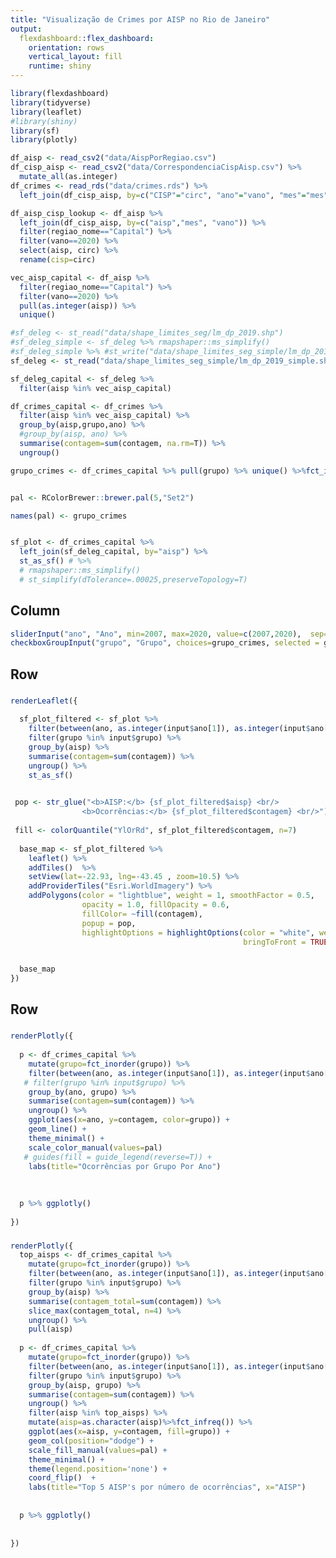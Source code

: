 ```yaml
---
title: "Visualização de Crimes por AISP no Rio de Janeiro"
output: 
  flexdashboard::flex_dashboard:
    orientation: rows
    vertical_layout: fill
    runtime: shiny
---
```


```r
library(flexdashboard)
library(tidyverse)
library(leaflet)
#library(shiny)
library(sf)
library(plotly)

df_aisp <- read_csv2("data/AispPorRegiao.csv")
df_cisp_aisp <- read_csv2("data/CorrespondenciaCispAisp.csv") %>%
  mutate_all(as.integer)
df_crimes <- read_rds("data/crimes.rds") %>%
  left_join(df_cisp_aisp, by=c("CISP"="circ", "ano"="vano", "mes"="mes"))

df_aisp_cisp_lookup <- df_aisp %>%
  left_join(df_cisp_aisp, by=c("aisp","mes", "vano")) %>%
  filter(regiao_nome=="Capital") %>% 
  filter(vano==2020) %>%
  select(aisp, circ) %>%
  rename(cisp=circ)

vec_aisp_capital <- df_aisp %>%
  filter(regiao_nome=="Capital") %>% 
  filter(vano==2020) %>%
  pull(as.integer(aisp)) %>%
  unique()

#sf_deleg <- st_read("data/shape_limites_seg/lm_dp_2019.shp")
#sf_deleg_simple <- sf_deleg %>% rmapshaper::ms_simplify()
#sf_deleg_simple %>% #st_write("data/shape_limites_seg_simple/lm_dp_2019_simple.shp")
sf_deleg <- st_read("data/shape_limites_seg_simple/lm_dp_2019_simple.shp")

sf_deleg_capital <- sf_deleg %>% 
  filter(aisp %in% vec_aisp_capital)

df_crimes_capital <- df_crimes %>% 
  filter(aisp %in% vec_aisp_capital) %>%
  group_by(aisp,grupo,ano) %>%
  #group_by(aisp, ano) %>%
  summarise(contagem=sum(contagem, na.rm=T)) %>%
  ungroup()

grupo_crimes <- df_crimes_capital %>% pull(grupo) %>% unique() %>%fct_inorder()


pal <- RColorBrewer::brewer.pal(5,"Set2")

names(pal) <- grupo_crimes


sf_plot <- df_crimes_capital %>% 
  left_join(sf_deleg_capital, by="aisp") %>% 
  st_as_sf() # %>%
  # rmapshaper::ms_simplify()
  # st_simplify(dTolerance=.00025,preserveTopology=T)
```

## Column {.sidebar}

```r
sliderInput("ano", "Ano", min=2007, max=2020, value=c(2007,2020),  sep="")
checkboxGroupInput("grupo", "Grupo", choices=grupo_crimes, selected = grupo_crimes)
```

## Row {data-height=600}

### 

```r
renderLeaflet({
  
  sf_plot_filtered <- sf_plot %>%
    filter(between(ano, as.integer(input$ano[1]), as.integer(input$ano[2]))) %>%
    filter(grupo %in% input$grupo) %>%
    group_by(aisp) %>%
    summarise(contagem=sum(contagem)) %>%
    ungroup() %>%
    st_as_sf()

  
 pop <- str_glue("<b>AISP:</b> {sf_plot_filtered$aisp} <br/>
                <b>Ocorrências:</b> {sf_plot_filtered$contagem} <br/>")
  
 fill <- colorQuantile("YlOrRd", sf_plot_filtered$contagem, n=7)
  
  base_map <- sf_plot_filtered %>%
    leaflet() %>%
    addTiles()  %>% 
    setView(lat=-22.93, lng=-43.45 , zoom=10.5) %>%
    addProviderTiles("Esri.WorldImagery") %>%
    addPolygons(color = "lightblue", weight = 1, smoothFactor = 0.5,
                opacity = 1.0, fillOpacity = 0.6,
                fillColor= ~fill(contagem),
                popup = pop,
                highlightOptions = highlightOptions(color = "white", weight = 2,
                                                    bringToFront = TRUE))
  

  base_map
})
```


## Row {data-height=350}

###

```r
renderPlotly({
  
  p <- df_crimes_capital %>%
    mutate(grupo=fct_inorder(grupo)) %>%
    filter(between(ano, as.integer(input$ano[1]), as.integer(input$ano[2]))) %>%
   # filter(grupo %in% input$grupo) %>%
    group_by(ano, grupo) %>%
    summarise(contagem=sum(contagem)) %>%
    ungroup() %>%
    ggplot(aes(x=ano, y=contagem, color=grupo)) +
    geom_line() +
    theme_minimal() +
    scale_color_manual(values=pal)
   # guides(fill = guide_legend(reverse=T)) +
    labs(title="Ocorrências por Grupo Por Ano")
  
  
  
  p %>% ggplotly()
  
})
```


###

```r

renderPlotly({
  top_aisps <- df_crimes_capital %>%
    mutate(grupo=fct_inorder(grupo)) %>%
    filter(between(ano, as.integer(input$ano[1]), as.integer(input$ano[2]))) %>%
    filter(grupo %in% input$grupo) %>%
    group_by(aisp) %>%
    summarise(contagem_total=sum(contagem)) %>%
    slice_max(contagem_total, n=4) %>%
    ungroup() %>%
    pull(aisp)
  
  p <- df_crimes_capital %>%
    mutate(grupo=fct_inorder(grupo)) %>%
    filter(between(ano, as.integer(input$ano[1]), as.integer(input$ano[2])))  %>%
    filter(grupo %in% input$grupo) %>%
    group_by(aisp, grupo) %>%
    summarise(contagem=sum(contagem)) %>%
    ungroup() %>%
    filter(aisp %in% top_aisps) %>%
    mutate(aisp=as.character(aisp)%>%fct_infreq()) %>%
    ggplot(aes(x=aisp, y=contagem, fill=grupo)) +
    geom_col(position="dodge") +
    scale_fill_manual(values=pal) +
    theme_minimal() +
    theme(legend.position='none') +
    coord_flip()  +
    labs(title="Top 5 AISP's por número de ocorrências", x="AISP")
  
  
  p %>% ggplotly()
  
  
})


```

